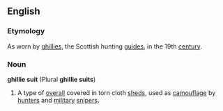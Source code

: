 ==English==
===Etymology===
As worn by [[ghillie]]s, the Scottish hunting [[guides]], in the 19th [[century]].
===Noun===
'''ghillie suit''' (Plural '''ghillie suits''')
# A type of [[overall]] covered in torn cloth [[sheds]], used as [[camouflage]] by [[hunters]] and [[military]] [[sniper]]s.